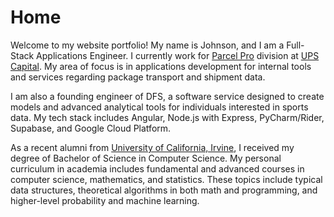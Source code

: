# Home
 
Welcome to my website portfolio! My name is Johnson, and I am a Full-Stack Applications Engineer. 
I currently work for [Parcel Pro](https://www.parcelpro.com/us/en/home.html) division at [UPS Capital](https://upscapital.com/). 
My area of focus is in applications development for internal tools and services regarding package transport and shipment data. 

I am also a founding engineer of DFS, a software service designed to create models and advanced analytical tools for individuals interested in sports data.
My tech stack includes Angular, Node.js with Express, PyCharm/Rider, Supabase, and Google Cloud Platform.

As a recent alumni from [University of California, Irvine](https://uci.edu/), I received my degree of Bachelor of Science in Computer Science. 
My personal curriculum in academia includes fundamental and advanced courses in computer science, mathematics, and statistics. 
These topics include typical data structures, theoretical algorithms in both math and programming, and higher-level probability and machine learning.